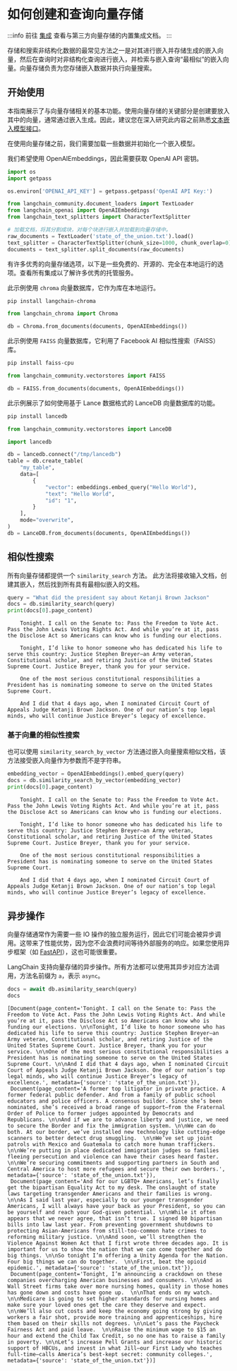 # 如何创建和查询向量存储

:::info
前往 [集成](/docs/integrations/vectorstores/) 查看与第三方向量存储的内置集成文档。
:::

存储和搜索非结构化数据的最常见方法之一是对其进行嵌入并存储生成的嵌入向量，然后在查询时对非结构化查询进行嵌入，并检索与嵌入查询“最相似”的嵌入向量。向量存储负责为您存储嵌入数据并执行向量搜索。

## 开始使用

本指南展示了与向量存储相关的基本功能。使用向量存储的关键部分是创建要放入其中的向量，通常通过嵌入生成。因此，建议您在深入研究此内容之前熟悉[文本嵌入模型接口](/docs/how_to/embed_text)。

在使用向量存储之前，我们需要加载一些数据并初始化一个嵌入模型。

我们希望使用 OpenAIEmbeddings，因此需要获取 OpenAI API 密钥。

```python
import os
import getpass

os.environ['OPENAI_API_KEY'] = getpass.getpass('OpenAI API Key:')
```

```python
from langchain_community.document_loaders import TextLoader
from langchain_openai import OpenAIEmbeddings
from langchain_text_splitters import CharacterTextSplitter

# 加载文档，将其分割成块，对每个块进行嵌入并加载到向量存储中。
raw_documents = TextLoader('state_of_the_union.txt').load()
text_splitter = CharacterTextSplitter(chunk_size=1000, chunk_overlap=0)
documents = text_splitter.split_documents(raw_documents)
```


有许多优秀的向量存储选项，以下是一些免费的、开源的、完全在本地运行的选项。查看所有集成以了解许多优秀的托管服务。

<Tabs>
  <TabItem value="chroma" label="Chroma" default>

此示例使用 `chroma` 向量数据库，它作为库在本地运行。

```bash
pip install langchain-chroma
```

```python
from langchain_chroma import Chroma

db = Chroma.from_documents(documents, OpenAIEmbeddings())
```

  </TabItem>
  <TabItem value="faiss" label="FAISS">

此示例使用 `FAISS` 向量数据库，它利用了 Facebook AI 相似性搜索（FAISS）库。

```bash
pip install faiss-cpu
```

```python
from langchain_community.vectorstores import FAISS

db = FAISS.from_documents(documents, OpenAIEmbeddings())
```

  </TabItem>
  <TabItem value="lance" label="Lance">

此示例展示了如何使用基于 Lance 数据格式的 LanceDB 向量数据库的功能。

```bash
pip install lancedb
```

```python
from langchain_community.vectorstores import LanceDB

import lancedb

db = lancedb.connect("/tmp/lancedb")
table = db.create_table(
    "my_table",
    data=[
        {
            "vector": embeddings.embed_query("Hello World"),
            "text": "Hello World",
            "id": "1",
        }
    ],
    mode="overwrite",
)
db = LanceDB.from_documents(documents, OpenAIEmbeddings())
```

  </TabItem>
</Tabs>

## 相似性搜索

所有向量存储都提供一个 `similarity_search` 方法。
此方法将接收输入文档，创建其嵌入，然后找到所有具有最相似嵌入的文档。

```python
query = "What did the president say about Ketanji Brown Jackson"
docs = db.similarity_search(query)
print(docs[0].page_content)
```

```output
    Tonight. I call on the Senate to: Pass the Freedom to Vote Act. Pass the John Lewis Voting Rights Act. And while you’re at it, pass the Disclose Act so Americans can know who is funding our elections.

    Tonight, I’d like to honor someone who has dedicated his life to serve this country: Justice Stephen Breyer—an Army veteran, Constitutional scholar, and retiring Justice of the United States Supreme Court. Justice Breyer, thank you for your service.

    One of the most serious constitutional responsibilities a President has is nominating someone to serve on the United States Supreme Court.

    And I did that 4 days ago, when I nominated Circuit Court of Appeals Judge Ketanji Brown Jackson. One of our nation’s top legal minds, who will continue Justice Breyer’s legacy of excellence.
```

### 基于向量的相似性搜索

也可以使用 `similarity_search_by_vector` 方法通过嵌入向量搜索相似文档，该方法接受嵌入向量作为参数而不是字符串。

```python
embedding_vector = OpenAIEmbeddings().embed_query(query)
docs = db.similarity_search_by_vector(embedding_vector)
print(docs[0].page_content)
```

```output
    Tonight. I call on the Senate to: Pass the Freedom to Vote Act. Pass the John Lewis Voting Rights Act. And while you’re at it, pass the Disclose Act so Americans can know who is funding our elections.

    Tonight, I’d like to honor someone who has dedicated his life to serve this country: Justice Stephen Breyer—an Army veteran, Constitutional scholar, and retiring Justice of the United States Supreme Court. Justice Breyer, thank you for your service.

    One of the most serious constitutional responsibilities a President has is nominating someone to serve on the United States Supreme Court.

    And I did that 4 days ago, when I nominated Circuit Court of Appeals Judge Ketanji Brown Jackson. One of our nation’s top legal minds, who will continue Justice Breyer’s legacy of excellence.
```

## 异步操作

向量存储通常作为需要一些 IO 操作的独立服务运行，因此它们可能会被异步调用。这带来了性能优势，因为您不会浪费时间等待外部服务的响应。如果您使用异步框架（如 [FastAPI](https://fastapi.tiangolo.com/)），这也可能很重要。

LangChain 支持向量存储的异步操作。所有方法都可以使用其异步对应方法调用，方法名前缀为 `a`，表示 `async`。

```python
docs = await db.asimilarity_search(query)
docs
```

```output
[Document(page_content='Tonight. I call on the Senate to: Pass the Freedom to Vote Act. Pass the John Lewis Voting Rights Act. And while you’re at it, pass the Disclose Act so Americans can know who is funding our elections. \n\nTonight, I’d like to honor someone who has dedicated his life to serve this country: Justice Stephen Breyer—an Army veteran, Constitutional scholar, and retiring Justice of the United States Supreme Court. Justice Breyer, thank you for your service. \n\nOne of the most serious constitutional responsibilities a President has is nominating someone to serve on the United States Supreme Court. \n\nAnd I did that 4 days ago, when I nominated Circuit Court of Appeals Judge Ketanji Brown Jackson. One of our nation’s top legal minds, who will continue Justice Breyer’s legacy of excellence.', metadata={'source': 'state_of_the_union.txt'}),
 Document(page_content='A former top litigator in private practice. A former federal public defender. And from a family of public school educators and police officers. A consensus builder. Since she’s been nominated, she’s received a broad range of support—from the Fraternal Order of Police to former judges appointed by Democrats and Republicans. \n\nAnd if we are to advance liberty and justice, we need to secure the Border and fix the immigration system. \n\nWe can do both. At our border, we’ve installed new technology like cutting-edge scanners to better detect drug smuggling.  \n\nWe’ve set up joint patrols with Mexico and Guatemala to catch more human traffickers.  \n\nWe’re putting in place dedicated immigration judges so families fleeing persecution and violence can have their cases heard faster. \n\nWe’re securing commitments and supporting partners in South and Central America to host more refugees and secure their own borders.', metadata={'source': 'state_of_the_union.txt'}),
 Document(page_content='And for our LGBTQ+ Americans, let’s finally get the bipartisan Equality Act to my desk. The onslaught of state laws targeting transgender Americans and their families is wrong. \n\nAs I said last year, especially to our younger transgender Americans, I will always have your back as your President, so you can be yourself and reach your God-given potential. \n\nWhile it often appears that we never agree, that isn’t true. I signed 80 bipartisan bills into law last year. From preventing government shutdowns to protecting Asian-Americans from still-too-common hate crimes to reforming military justice. \n\nAnd soon, we’ll strengthen the Violence Against Women Act that I first wrote three decades ago. It is important for us to show the nation that we can come together and do big things. \n\nSo tonight I’m offering a Unity Agenda for the Nation. Four big things we can do together.  \n\nFirst, beat the opioid epidemic.', metadata={'source': 'state_of_the_union.txt'}),
 Document(page_content='Tonight, I’m announcing a crackdown on these companies overcharging American businesses and consumers. \n\nAnd as Wall Street firms take over more nursing homes, quality in those homes has gone down and costs have gone up.  \n\nThat ends on my watch. \n\nMedicare is going to set higher standards for nursing homes and make sure your loved ones get the care they deserve and expect. \n\nWe’ll also cut costs and keep the economy going strong by giving workers a fair shot, provide more training and apprenticeships, hire them based on their skills not degrees. \n\nLet’s pass the Paycheck Fairness Act and paid leave.  \n\nRaise the minimum wage to $15 an hour and extend the Child Tax Credit, so no one has to raise a family in poverty. \n\nLet’s increase Pell Grants and increase our historic support of HBCUs, and invest in what Jill—our First Lady who teaches full-time—calls America’s best-kept secret: community colleges.', metadata={'source': 'state_of_the_union.txt'})]
```
